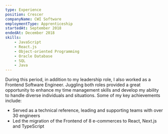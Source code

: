 ```yaml
---
type: Experience
position: Crescer
companyName: CWI Software
employmentType: Apprenticeship
startedAt: September 2018
endedAt: December 2018
skills:
    - JavaScript
    - React.js
    - Object-oriented Programming
    - Oracle Database
    - SQL
    - Java
---
```


During this period, in addition to my leadership role, I also worked as a Frontend Software Engineer. Juggling both roles provided a great opportunity to enhance my time management skills and develop my ability to handle diverse individuals and situations. Some of my key achievements include:

- Served as a technical reference, leading and supporting teams with over 30 engineers
- Led the migration of the Frontend of 8 e-commerces to React, Next.js and TypeScript

